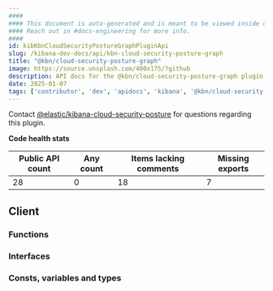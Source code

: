 ```yaml
---
####
#### This document is auto-generated and is meant to be viewed inside our experimental, new docs system.
#### Reach out in #docs-engineering for more info.
####
id: kibKbnCloudSecurityPostureGraphPluginApi
slug: /kibana-dev-docs/api/kbn-cloud-security-posture-graph
title: "@kbn/cloud-security-posture-graph"
image: https://source.unsplash.com/400x175/?github
description: API docs for the @kbn/cloud-security-posture-graph plugin
date: 2025-01-07
tags: ['contributor', 'dev', 'apidocs', 'kibana', '@kbn/cloud-security-posture-graph']
---
```




Contact [@elastic/kibana-cloud-security-posture](https://github.com/orgs/elastic/teams/kibana-cloud-security-posture) for questions regarding this plugin.

**Code health stats**

| Public API count  | Any count | Items lacking comments | Missing exports |
|-------------------|-----------|------------------------|-----------------|
| 28 | 0 | 18 | 7 |

## Client

### Functions
<DocDefinitionList data={kbnCloudSecurityPostureGraphObj.client.functions}/>

### Interfaces
<DocDefinitionList data={kbnCloudSecurityPostureGraphObj.client.interfaces}/>

### Consts, variables and types
<DocDefinitionList data={kbnCloudSecurityPostureGraphObj.client.misc}/>

